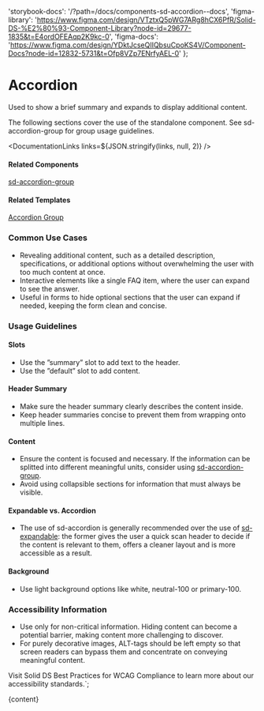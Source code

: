 

  'storybook-docs': '/?path=/docs/components-sd-accordion--docs',
  'figma-library':
    'https://www.figma.com/design/VTztxQ5pWG7ARg8hCX6PfR/Solid-DS-%E2%80%93-Component-Library?node-id=29677-1835&t=E4ordOFEAqp2K9kc-0',
  'figma-docs':
    'https://www.figma.com/design/YDktJcseQIIQbsuCpoKS4V/Component-Docs?node-id=12832-5731&t=Ofp8VZp7ENrfyAEL-0'
};

# Accordion

Used to show a brief summary and expands to display additional content.

The following sections cover the use of the standalone component. See sd-accordion-group for group usage guidelines.

<DefaultStory />

<DocumentationLinks links=${JSON.stringify(links, null, 2)} />

#### Related Components

[sd-accordion-group](/?path=/docs/components-sd-accordion-group--docs)

#### Related Templates

[Accordion Group](/?path=/docs/templates-accordion-group--docs)

### Common Use Cases

- Revealing additional content, such as a detailed description, specifications, or additional options without overwhelming the user with too much content at once.
- Interactive elements like a single FAQ item, where the user can expand to see the answer.
- Useful in forms to hide optional sections that the user can expand if needed, keeping the form clean and concise.

### Usage Guidelines

#### Slots

- Use the ”summary” slot to add text to the header.
- Use the ”default” slot to add content.

#### Header Summary

- Make sure the header summary clearly describes the content inside.
- Keep header summaries concise to prevent them from wrapping onto multiple lines.

#### Content

- Ensure the content is focused and necessary. If the information can be splitted into different meaningful units, consider using [sd-accordion-group](/?path=/docs/components-sd-accordion-group--docs).
- Avoid using collapsible sections for information that must always be visible.

#### Expandable vs. Accordion

- The use of sd-accordion is generally recommended over the use of [sd-expandable](/?path=/docs/components-sd-expandable--docs): the former gives the user a quick scan header to decide if the content is relevant to them, offers a cleaner layout and is more accessible as a result.

#### Background

- Use light background options like white, neutral-100 or primary-100.

### Accessibility Information

- Use only for non-critical information. Hiding content can become a potential barrier, making content more challenging to discover.
- For purely decorative images, ALT-tags should be left empty so that screen readers can bypass them and concentrate on conveying meaningful content.

Visit <sd-link href="https://www.figma.com/design/YDktJcseQIIQbsuCpoKS4V/Component-Docs?node-id=10708-5011&t=Z1FxSGWkmXG5r5sw-4" target="_blank">Solid DS Best Practices for WCAG Compliance</sd-link> to learn more about our accessibility standards.`;

<Meta title="Components/sd-accordion/Overview" />

<OverviewFormatter story={SdAccordionStories.Default}>{content}</OverviewFormatter>
